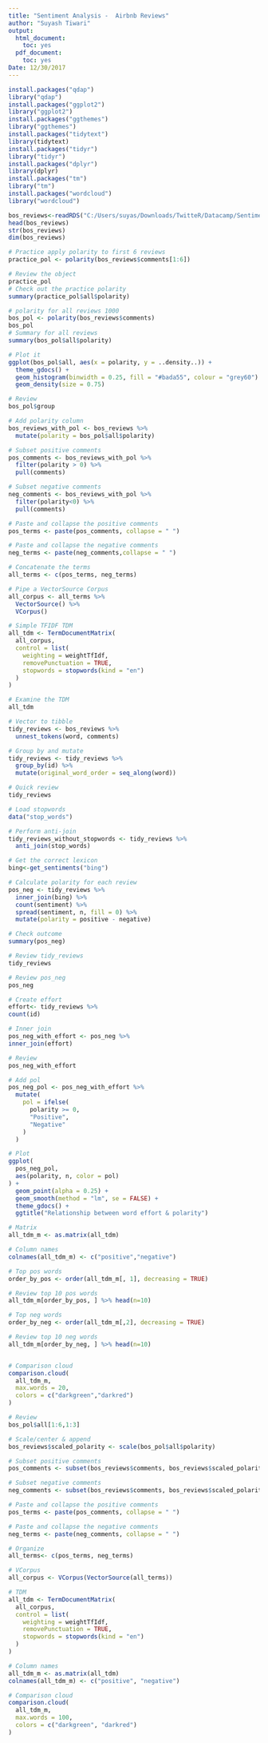 ```yaml
---
title: "Sentiment Analysis -  Airbnb Reviews"
author: "Suyash Tiwari"
output:
  html_document:
    toc: yes
  pdf_document:
    toc: yes
Date: 12/30/2017
---
```

```r
install.packages("qdap")
library("qdap")
install.packages("ggplot2")
library("ggplot2")
install.packages("ggthemes")
library("ggthemes")
install.packages("tidytext")
library(tidytext)
install.packages("tidyr")
library("tidyr")
install.packages("dplyr")
library(dplyr)
install.packages("tm")
library("tm")
install.packages("wordcloud")
library("wordcloud")
```

```r
bos_reviews<-readRDS("C:/Users/suyas/Downloads/TwitteR/Datacamp/Sentiment Analysis/bos_reviews.rds")
head(bos_reviews)
str(bos_reviews)
dim(bos_reviews)
```

```r
# Practice apply polarity to first 6 reviews
practice_pol <- polarity(bos_reviews$comments[1:6])

# Review the object
practice_pol
# Check out the practice polarity
summary(practice_pol$all$polarity)

```
```r
# polarity for all reviews 1000
bos_pol <- polarity(bos_reviews$comments)
bos_pol
# Summary for all reviews
summary(bos_pol$all$polarity)

```
```r
# Plot it
ggplot(bos_pol$all, aes(x = polarity, y = ..density..)) +
  theme_gdocs() + 
  geom_histogram(binwidth = 0.25, fill = "#bada55", colour = "grey60") +
  geom_density(size = 0.75)
```

```r
# Review
bos_pol$group

# Add polarity column
bos_reviews_with_pol <- bos_reviews %>% 
  mutate(polarity = bos_pol$all$polarity)

# Subset positive comments 
pos_comments <- bos_reviews_with_pol %>% 
  filter(polarity > 0) %>% 
  pull(comments)

# Subset negative comments
neg_comments <- bos_reviews_with_pol %>% 
  filter(polarity<0) %>% 
  pull(comments)

# Paste and collapse the positive comments
pos_terms <- paste(pos_comments, collapse = " ")

# Paste and collapse the negative comments
neg_terms <- paste(neg_comments,collapse = " ")

# Concatenate the terms
all_terms <- c(pos_terms, neg_terms)

# Pipe a VectorSource Corpus
all_corpus <- all_terms %>% 
  VectorSource() %>% 
  VCorpus()

# Simple TFIDF TDM
all_tdm <- TermDocumentMatrix(
  all_corpus, 
  control = list(
    weighting = weightTfIdf, 
    removePunctuation = TRUE, 
    stopwords = stopwords(kind = "en")
  )
)

# Examine the TDM
all_tdm
```

```r
# Vector to tibble
tidy_reviews <- bos_reviews %>% 
  unnest_tokens(word, comments)

# Group by and mutate
tidy_reviews <- tidy_reviews %>% 
  group_by(id) %>% 
  mutate(original_word_order = seq_along(word))

# Quick review
tidy_reviews

# Load stopwords
data("stop_words")

# Perform anti-join
tidy_reviews_without_stopwords <- tidy_reviews %>% 
  anti_join(stop_words)
```


```r
# Get the correct lexicon
bing<-get_sentiments("bing")

# Calculate polarity for each review
pos_neg <- tidy_reviews %>% 
  inner_join(bing) %>%
  count(sentiment) %>%
  spread(sentiment, n, fill = 0) %>% 
  mutate(polarity = positive - negative)

# Check outcome
summary(pos_neg)
```

```r
# Review tidy_reviews
tidy_reviews

# Review pos_neg
pos_neg

# Create effort
effort<- tidy_reviews %>%
count(id)

# Inner join
pos_neg_with_effort <- pos_neg %>%
inner_join(effort)

# Review 
pos_neg_with_effort

# Add pol
pos_neg_pol <- pos_neg_with_effort %>%
  mutate(
    pol = ifelse(
      polarity >= 0, 
      "Positive", 
      "Negative"
    )
  )

# Plot
ggplot(
  pos_neg_pol, 
  aes(polarity, n, color = pol)
) + 
  geom_point(alpha = 0.25) +
  geom_smooth(method = "lm", se = FALSE) +
  theme_gdocs() +
  ggtitle("Relationship between word effort & polarity")
```

```r
# Matrix
all_tdm_m <- as.matrix(all_tdm)

# Column names
colnames(all_tdm_m) <- c("positive","negative")

# Top pos words
order_by_pos <- order(all_tdm_m[, 1], decreasing = TRUE)

# Review top 10 pos words
all_tdm_m[order_by_pos, ] %>% head(n=10)

# Top neg words
order_by_neg <- order(all_tdm_m[,2], decreasing = TRUE)

# Review top 10 neg words
all_tdm_m[order_by_neg, ] %>% head(n=10)


# Comparison cloud
comparison.cloud(
  all_tdm_m, 
  max.words = 20,
  colors = c("darkgreen","darkred")
)
```

```r
# Review
bos_pol$all[1:6,1:3]

# Scale/center & append
bos_reviews$scaled_polarity <- scale(bos_pol$all$polarity)

# Subset positive comments
pos_comments <- subset(bos_reviews$comments, bos_reviews$scaled_polarity>0)

# Subset negative comments
neg_comments <- subset(bos_reviews$comments, bos_reviews$scaled_polarity<0)

# Paste and collapse the positive comments
pos_terms <- paste(pos_comments, collapse = " ")

# Paste and collapse the negative comments
neg_terms <- paste(neg_comments, collapse = " ")

# Organize
all_terms<- c(pos_terms, neg_terms)

# VCorpus
all_corpus <- VCorpus(VectorSource(all_terms))

# TDM
all_tdm <- TermDocumentMatrix(
  all_corpus, 
  control = list(
    weighting = weightTfIdf, 
    removePunctuation = TRUE, 
    stopwords = stopwords(kind = "en")
  )
)

# Column names
all_tdm_m <- as.matrix(all_tdm)
colnames(all_tdm_m) <- c("positive", "negative")

# Comparison cloud
comparison.cloud(
  all_tdm_m, 
  max.words = 100,
  colors = c("darkgreen", "darkred")
)
```



































